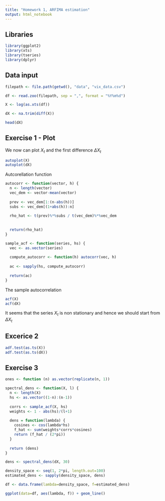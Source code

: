 ---
title: "Homework 1, ARFIMA estimation"
output: html_notebook
---

## Libraries
```{r}
library(ggplot2)
library(xts)
library(tseries)
library(dplyr)
```


## Data input
```{r}
filepath <- file.path(getwd(), "data", "vix_data.csv")

df <- read.zoo(filepath, sep = ",", format = "%Y%m%d")

X <- log(as.xts(df))

dX <- na.trim(diff(X))

head(dX)
```

## Exercise 1 - Plot
We now can plot $X_t$ and the first difference $\Delta X_t$

```{r}
autoplot(X)
autoplot(dX)
```


Autcorellation function
```{r}

autocorr <- function(vector, h) {
  n <- length(vector)
  vec_dem <- vector-mean(vector)
  
  prev <- vec_dem[1:(n-abs(h))]
  subs <- vec_dem[(1+abs(h)):n]
  
  rho_hat <- t(prev)%*%subs / t(vec_dem)%*%vec_dem
  
  
  return(rho_hat) 
} 

sample_acf <- function(series, hs) {
  vec <- as.vector(series)
  
  compute_autocorr <- function(h) autocorr(vec, h) 
  
  ac <- sapply(hs, compute_autocorr)
  
  return(ac)
}
```

The sample autocorrelation

```{r}
acf(X)
acf(dX)
```


It seems that the series $X_t$ is non stationary and hence we should start from $\Delta X_t$

## Excerice 2
```{r}
adf.test(as.ts(X))
adf.test(as.ts(dX))
```


## Exercise 3


```{r}
ones <- function (n) as.vector(replicate(n, 1))

spectral_dens <- function(X, l) {
  n <- length(X)
  hs <- as.vector((1-n):(n-1))
  
  corrs <- sample_acf(X, hs)
  weights <- 1 - abs(hs)/(l+1)
  
  dens = function(lambda) {
    cosines <- cos(lambda*hs)
    f_hat <- sum(weights*corrs*cosines)
    return (f_hat / (2*pi))
  }
  
  return (dens)
}
```


```{r}
dens <- spectral_dens(dX, 30)
```


```{r}
density_space <- seq(1, 2*pi, length.out=100)
estimated_dens <- sapply(density_space, dens)

df <- data.frame(lambda=density_space, f=estimated_dens)
```

```{r}
ggplot(data=df, aes(lambda, f)) + geom_line() 
```












